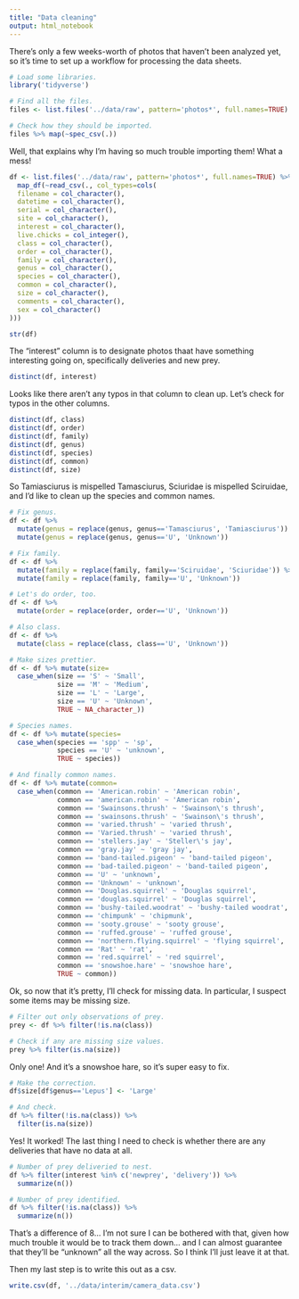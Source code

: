 ```yaml
---
title: "Data cleaning"
output: html_notebook
---
```


There's only a few weeks-worth of photos that haven't been analyzed yet, so it's time to set up a workflow for processing the data sheets.

```r
# Load some libraries.
library('tidyverse')

# Find all the files.
files <- list.files('../data/raw', pattern='photos*', full.names=TRUE)

# Check how they should be imported.
files %>% map(~spec_csv(.))
```

Well, that explains why I'm having so much trouble importing them! What a mess!

```r
df <- list.files('../data/raw', pattern='photos*', full.names=TRUE) %>%
  map_df(~read_csv(., col_types=cols(
  filename = col_character(),
  datetime = col_character(),
  serial = col_character(),
  site = col_character(),
  interest = col_character(),
  live.chicks = col_integer(),
  class = col_character(),
  order = col_character(),
  family = col_character(),
  genus = col_character(),
  species = col_character(),
  common = col_character(),
  size = col_character(),
  comments = col_character(),
  sex = col_character()
)))

str(df)
```

The "interest" column is to designate photos thaat have something interesting going on, specifically deliveries and new prey.

```r
distinct(df, interest)
```

Looks like there aren't any typos in that column to clean up. Let's check for typos in the other columns.

```r
distinct(df, class)
distinct(df, order)
distinct(df, family)
distinct(df, genus)
distinct(df, species)
distinct(df, common)
distinct(df, size)
```

So Tamiasciurus is mispelled Tamasciurus, Sciuridae is mispelled Sciruidae, and I'd like to clean up the species and common names.

```r
# Fix genus.
df <- df %>% 
  mutate(genus = replace(genus, genus=='Tamasciurus', 'Tamiasciurus')) %>%
  mutate(genus = replace(genus, genus=='U', 'Unknown'))

# Fix family.
df <- df %>% 
  mutate(family = replace(family, family=='Sciruidae', 'Sciuridae')) %>%
  mutate(family = replace(family, family=='U', 'Unknown'))

# Let's do order, too.
df <- df %>% 
  mutate(order = replace(order, order=='U', 'Unknown'))

# Also class.
df <- df %>% 
  mutate(class = replace(class, class=='U', 'Unknown'))

# Make sizes prettier.
df <- df %>% mutate(size=
  case_when(size == 'S' ~ 'Small',
            size == 'M' ~ 'Medium',
            size == 'L' ~ 'Large',
            size == 'U' ~ 'Unknown',
            TRUE ~ NA_character_))

# Species names.
df <- df %>% mutate(species=
  case_when(species == 'spp' ~ 'sp',
            species == 'U' ~ 'unknown',
            TRUE ~ species))

# And finally common names.
df <- df %>% mutate(common=
  case_when(common == 'American.robin' ~ 'American robin',
            common == 'american.robin' ~ 'American robin',
            common == 'Swainsons.thrush' ~ 'Swainson\'s thrush',
            common == 'swainsons.thrush' ~ 'Swainson\'s thrush',
            common == 'varied.thrush' ~ 'varied thrush',
            common == 'Varied.thrush' ~ 'varied thrush',
            common == 'stellers.jay' ~ 'Steller\'s jay',
            common == 'gray.jay' ~ 'gray jay',
            common == 'band-tailed.pigeon' ~ 'band-tailed pigeon',
            common == 'bad-tailed.pigeon' ~ 'band-tailed pigeon',
            common == 'U' ~ 'unknown',
            common == 'Unknown' ~ 'unknown',
            common == 'Douglas.squirrel' ~ 'Douglas squirrel',
            common == 'douglas.squirrel' ~ 'Douglas squirrel',
            common == 'bushy-tailed.woodrat' ~ 'bushy-tailed woodrat',
            common == 'chimpunk' ~ 'chipmunk',
            common == 'sooty.grouse' ~ 'sooty grouse',
            common == 'ruffed.grouse' ~ 'ruffed grouse',
            common == 'northern.flying.squirrel' ~ 'flying squirrel',
            common == 'Rat' ~ 'rat',
            common == 'red.squirrel' ~ 'red squirrel',
            common == 'snowshoe.hare' ~ 'snowshoe hare',
            TRUE ~ common))
```

Ok, so now that it's pretty, I'll check for missing data. In particular, I suspect some items may be missing size.

```r
# Filter out only observations of prey.
prey <- df %>% filter(!is.na(class))

# Check if any are missing size values.
prey %>% filter(is.na(size))
```

Only one! And it's a snowshoe hare, so it's super easy to fix.

```r
# Make the correction.
df$size[df$genus=='Lepus'] <- 'Large'

# And check.
df %>% filter(!is.na(class)) %>%
  filter(is.na(size))
```

Yes! It worked! The last thing I need to check is whether there are any deliveries that have no data at all.

```r
# Number of prey deliveried to nest.
df %>% filter(interest %in% c('newprey', 'delivery')) %>%
  summarize(n())

# Number of prey identified.
df %>% filter(!is.na(class)) %>%
  summarize(n())
```

That's a difference of 8... I'm not sure I can be bothered with that, given how much trouble it would be to track them down... and I can almost guarantee that they'll be "unknown" all the way across. So I think I'll just leave it at that.

Then my last step is to write this out as a csv.

```r
write.csv(df, '../data/interim/camera_data.csv')
```